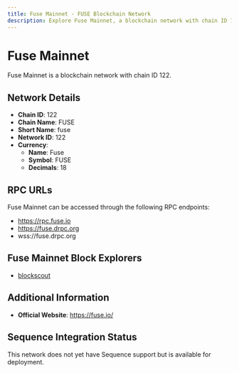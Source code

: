 ```yaml
--- 
title: Fuse Mainnet - FUSE Blockchain Network
description: Explore Fuse Mainnet, a blockchain network with chain ID 122. Learn about its native currency, Fuse, and how to interact with the network.
---
```


# Fuse Mainnet

Fuse Mainnet is a blockchain network with chain ID 122.

## Network Details

- **Chain ID**: 122
- **Chain Name**: FUSE
- **Short Name**: fuse
- **Network ID**: 122
- **Currency**: 
  - **Name**: Fuse
  - **Symbol**: FUSE
  - **Decimals**: 18

## RPC URLs

Fuse Mainnet can be accessed through the following RPC endpoints:

- https://rpc.fuse.io
- https://fuse.drpc.org
- wss://fuse.drpc.org

## Fuse Mainnet Block Explorers

- [blockscout](https://explorer.fuse.io)

## Additional Information

- **Official Website**: https://fuse.io/

## Sequence Integration Status

This network does not yet have Sequence support but is available for deployment.
